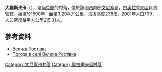 {{coord|49|14|29|N|29|22|36|E|scale:30000|display=title}}

'''大羅斯夫卡'''（{{lang-uk|Велика Ростівка}}），是[[烏克蘭|烏克蘭]]的村落，位於該國西南部[[文尼察州|文尼察州]]，由[[奧拉季夫區|奧拉季夫區]]負責管轄，始建於1590年，面積3.29平方公里，海拔高度238米，2001年人口709，人口密度每平方公里215.31人。

==參考資料==
* [http://w1.c1.rada.gov.ua/pls/z7502/A005?rdat1=17.10.2012&rf7571=2631 Велика Ростівка]{{dead link|date=2017年12月 |bot=InternetArchiveBot |fix-attempted=yes }}
* [http://weather.in.ua/ua/vinnickaja/2811 Погода в селі Велика Ростівка]{{Wayback|url=http://weather.in.ua/ua/vinnickaja/2811 |date=20111220083859 }}

[[Category:文尼察州村落|Category:文尼察州村落]]
[[Category:奧拉季夫區村落|Category:奧拉季夫區村落]]


{{Vinnytsia-geo-stub}}